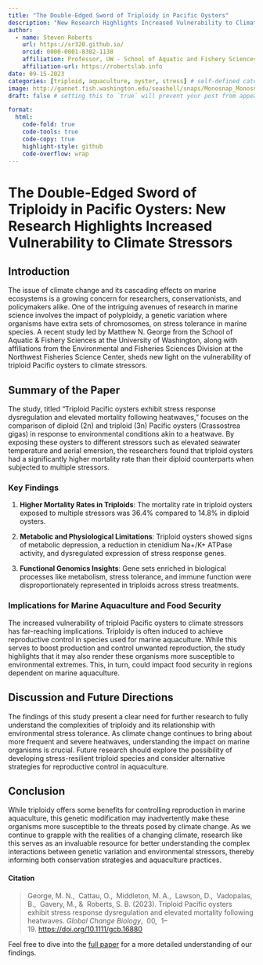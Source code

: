 ```yaml
---
title: "The Double-Edged Sword of Triploidy in Pacific Oysters"
description: "New Research Highlights Increased Vulnerability to Climate Stressors"
author:
  - name: Steven Roberts
    url: https://sr320.github.io/
    orcid: 0000-0001-8302-1138
    affiliation: Professor, UW - School of Aquatic and Fishery Sciences
    affiliation-url: https://robertslab.info
date: 09-15-2023
categories: [triploid, aquaculture, oyster, stress] # self-defined categories
image: http://gannet.fish.washington.edu/seashell/snaps/Monosnap_Monosnap_Global_Change_Biology_-_2023_-_George_-_Triploid_Pacific_oysters_exhibit_stress_response_dysregulation_and_elevated.pd_2023-11-17_16-03-24.png # finding a good image
draft: false # setting this to `true` will prevent your post from appearing on your listing page until you're ready!

format:
  html:
    code-fold: true
    code-tools: true
    code-copy: true
    highlight-style: github
    code-overflow: wrap
---
```


# The Double-Edged Sword of Triploidy in Pacific Oysters: New Research Highlights Increased Vulnerability to Climate Stressors

## Introduction

The issue of climate change and its cascading effects on marine ecosystems is a growing concern for researchers, conservationists, and policymakers alike. One of the intriguing avenues of research in marine science involves the impact of polyploidy, a genetic variation where organisms have extra sets of chromosomes, on stress tolerance in marine species. A recent study led by Matthew N. George from the School of Aquatic & Fishery Sciences at the University of Washington, along with affiliations from the Environmental and Fisheries Sciences Division at the Northwest Fisheries Science Center, sheds new light on the vulnerability of triploid Pacific oysters to climate stressors.

## Summary of the Paper

The study, titled "Triploid Pacific oysters exhibit stress response dysregulation and elevated mortality following heatwaves," focuses on the comparison of diploid (2n) and triploid (3n) Pacific oysters (Crassostrea gigas) in response to environmental conditions akin to a heatwave. By exposing these oysters to different stressors such as elevated seawater temperature and aerial emersion, the researchers found that triploid oysters had a significantly higher mortality rate than their diploid counterparts when subjected to multiple stressors.

### Key Findings

1.  **Higher Mortality Rates in Triploids**: The mortality rate in triploid oysters exposed to multiple stressors was 36.4% compared to 14.8% in diploid oysters.

2.  **Metabolic and Physiological Limitations**: Triploid oysters showed signs of metabolic depression, a reduction in ctenidium Na+/K+ ATPase activity, and dysregulated expression of stress response genes.

3.  **Functional Genomics Insights**: Gene sets enriched in biological processes like metabolism, stress tolerance, and immune function were disproportionately represented in triploids across stress treatments.

### Implications for Marine Aquaculture and Food Security

The increased vulnerability of triploid Pacific oysters to climate stressors has far-reaching implications. Triploidy is often induced to achieve reproductive control in species used for marine aquaculture. While this serves to boost production and control unwanted reproduction, the study highlights that it may also render these organisms more susceptible to environmental extremes. This, in turn, could impact food security in regions dependent on marine aquaculture.

## Discussion and Future Directions

The findings of this study present a clear need for further research to fully understand the complexities of triploidy and its relationship with environmental stress tolerance. As climate change continues to bring about more frequent and severe heatwaves, understanding the impact on marine organisms is crucial. Future research should explore the possibility of developing stress-resilient triploid species and consider alternative strategies for reproductive control in aquaculture.

## Conclusion

While triploidy offers some benefits for controlling reproduction in marine aquaculture, this genetic modification may inadvertently make these organisms more susceptible to the threats posed by climate change. As we continue to grapple with the realities of a changing climate, research like this serves as an invaluable resource for better understanding the complex interactions between genetic variation and environmental stressors, thereby informing both conservation strategies and aquaculture practices.

#### Citation

> George, M. N.,  Cattau, O.,  Middleton, M. A.,  Lawson, D.,  Vadopalas, B.,  Gavery, M., &  Roberts, S. B. (2023). Triploid Pacific oysters exhibit stress response dysregulation and elevated mortality following heatwaves. *Global Change Biology*,  00,  1--19. <https://doi.org/10.1111/gcb.16880>

Feel free to dive into the [full paper](http://gannet.fish.washington.edu/seashell/snaps/Global_Change_Biology_-_2023_-_George_-_Triploid_Pacific_oysters_exhibit_stress_response_dysregulation_and_elevated.pdf) for a more detailed understanding of our findings.
